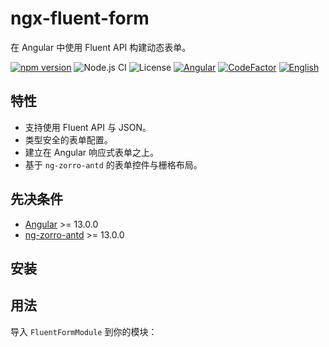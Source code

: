
<Meta title="FluentForm/Introduce" />

# ngx-fluent-form

在 Angular 中使用 Fluent API 构建动态表单。

[![npm version](https://img.shields.io/npm/v/ngx-fluent-form/latest.svg)](https://npmjs.com/package/ngx-fluent-form)
![Node.js CI](https://github.com/HyperLife1119/ngx-fluent-form/workflows/Node.js%20CI/badge.svg)
![License](https://img.shields.io/badge/License-MIT-blue.svg)
[![Angular](https://img.shields.io/badge/Build%20with-Angular%20CLI-red?logo=angular)](https://www.github.com/angular/angular)
[![CodeFactor](https://www.codefactor.io/repository/github/hyperlife1119/ngx-fluent-form/badge)](https://www.codefactor.io/repository/github/hyperlife1119/ngx-fluent-form)
[![English](https://img.shields.io/static/v1?label=English&message=en-US&color=212121)](https://github.com/HyperLife1119/ngx-fluent-form/blob/main/README.md)

## 特性

- 支持使用 Fluent API 与 JSON。
- 类型安全的表单配置。
- 建立在 Angular 响应式表单之上。
- 基于 `ng-zorro-antd` 的表单控件与栅格布局。

## 先决条件

- [Angular](https://angular.io) >= 13.0.0
- [ng-zorro-antd](https://ng.ant.design) >= 13.0.0

## 安装

<Source
  language="shell"
  dark={true}
  code="npm i ngx-fluent-form"
 />

## 用法

导入 `FluentFormModule` 到你的模块：

<Source
  language="ts"
  dark={true}
  code={source}
 />
